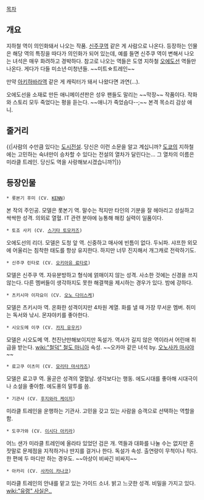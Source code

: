 [[목차]]

== 개요 ==
지하철 역이 의인화돼서 나오는 작품. [[신주쿠]]역 같은 게 사람으로 나온다. 등장하는 인물은 해당 역의 특징을 따다가 의인화가 되어 있는데, 예를 들면 신주쿠 역이 변해서 나오는 녀석은 매우 화려하고 경박하다. 참고로 나오는 역들은 도영 지하철 [[오에도선]] 역들만 나온다. 게다가 다들 미소년·미청년들. ~~미트☆트레인~~ 

만약 [[아키하바라]]역 같은 게 캐릭터가 돼서 나왔다면 과연(…).

오에도선을 소재로 만든 애니메이션판은 성우 팬들도 말리는 ~~막장~~ 작품이다. 작화와 스토리 모두 죽었다는 평을 듣는다. ~~애니가 죽었슴다--;~~ 본격 목소리 감상 애니. 

== 줄거리 ==
{{|사람의 수만큼 있다는 [[도시전설]].
당신은 이런 소문을 알고 계십니까? 
[[도쿄]]의 지하철에는 고민하는 숙녀만이 승차할 수 있다는 전설의 열차가 달린다는...
그 열차의 이름은 미라클 트레인. 
당신도 역을 사랑해보시겠습니까?|}}

== 등장인물 ==

 * 롯본기 후미 (CV. [[KENN]])
본 작의 주인공. 모델은 롯본기 역. 말수는 적지만 타인의 기분을 잘 헤아리고 성실하고 싹싹한 성격. 의외로 열혈. IT 관련 분야에 능통해 해킹 실력이 일품이다.

 * 토죠 사키 (CV. [[스기타 토모카즈]])
오에도선의 리더. 모델은 도청 앞 역. 신중하고 매사에 빈틈이 없다. 두뇌파. 샤프한 외모에 어울리는 침착한 태도를 항상 유지한다. 하지만 너무 진지해서 개그캐로 전락하기도.

 * 신주쿠 린타로 (CV. [[오키아유 료타로]])
모델은 신주쿠 역. 자유분방하고 형식에 얽매이지 않는 성격. 사소한 것에는 신경을 쓰지 않는다. 다른 멤버들이 생각하지도 못한 해결책을 제시하는 경우가 있다. 밤에 강하다.

 * 츠키시마 이자요이 (CV. [[오노 다이스케]])
모델은 츠키시마 역. 온화한 성격이지만 4차원 계열. 화를 낼 때 가장 무서운 멤버. 취미는 독서와 낚시. 몬쟈야키를 좋아한다.

 * 시오도메 이쿠 (CV. [[카지 유우키]]) 
모델은 시오도메 역. 천진난만해보이지만 독설가. 역사가 길지 않은 역이라서 어린애 취급을 받는다. [[wiki:"철덕" 철도 마니아]] 속성. ~~오카마 같은 녀석 by. [[오노사카 마사야]]~~

 * 료고쿠 이츠미 (CV. [[모리타 마사카즈]])
모델은 료고쿠 역. 올곧은 성격의 열혈남. 생각보다는 행동. 에도시대를 좋아해 시대극이나 소설을 좋아함. 에도풍의 말투를 씀.

 * 기관사 (CV. [[후지와라 케이지]])
미라클 트레인을 운행하는 기관사. 고민을 갖고 있는 사람을 승객으로 선택하는 역할을 함. 

 * 도쿠가와 (CV. [[이시다 아키라]])
어느 샌가 미라클 트레인에 올라타 있었던 검은 개. 역들과 대화를 나눌 수는 없지만 혼잣말로 문제점을 지적하거나 딴지를 걸거나 한다. 독설가 속성. 출연량이 무척이나 적다. 한 편에 두 마디만 하는 경우도. ~~아상이 비싸긴 비싸지~~

 * 아카리 (CV. [[사카이 카나코]])
미라클 트레인의 안내를 맡고 있는 가이드 소녀. 밝고 느긋한 성격. 비밀을 가지고 있다. [[wiki:"유령" 사실은..]] 
